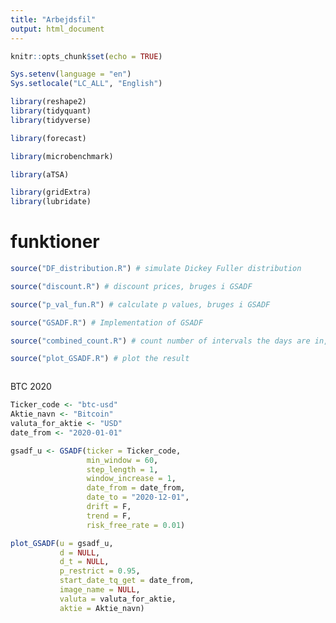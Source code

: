 ```yaml
---
title: "Arbejdsfil"
output: html_document
---
```


```r
knitr::opts_chunk$set(echo = TRUE)

Sys.setenv(language = "en")
Sys.setlocale("LC_ALL", "English")

library(reshape2)
library(tidyquant)
library(tidyverse)

library(forecast)

library(microbenchmark)

library(aTSA)

library(gridExtra)
library(lubridate)
```

# funktioner

```r
source("DF_distribution.R") # simulate Dickey Fuller distribution

source("discount.R") # discount prices, bruges i GSADF

source("p_val_fun.R") # calculate p values, bruges i GSADF

source("GSADF.R") # Implementation of GSADF

source("combined_count.R") # count number of intervals the days are in, bruges i plot_GSADF

source("plot_GSADF.R") # plot the result



```

BTC 2020

```r
Ticker_code <- "btc-usd"
Aktie_navn <- "Bitcoin"
valuta_for_aktie <- "USD"
date_from <- "2020-01-01"

gsadf_u <- GSADF(ticker = Ticker_code,
                 min_window = 60,
                 step_length = 1,
                 window_increase = 1,
                 date_from = date_from,
                 date_to = "2020-12-01",
                 drift = F,
                 trend = F,
                 risk_free_rate = 0.01)

plot_GSADF(u = gsadf_u,
           d = NULL,
           d_t = NULL, 
           p_restrict = 0.95, 
           start_date_tq_get = date_from,
           image_name = NULL, 
           valuta = valuta_for_aktie,
           aktie = Aktie_navn)



```



